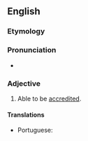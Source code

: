 ==English==

===Etymology===
{{suffix|en|accredit|able}}

===Pronunciation===
* {{a|US}} {{IPA|en|/ə.ˈkɹɛd.ət.ə.bəl/}}

===Adjective===
{{en-adj}}
# Able to be [[accredit]]ed.

====Translations====
{{trans-top|able to be accredited}}
* Portuguese: {{t|pt|credenciável}}
{{trans-mid}}
{{trans-bottom}}